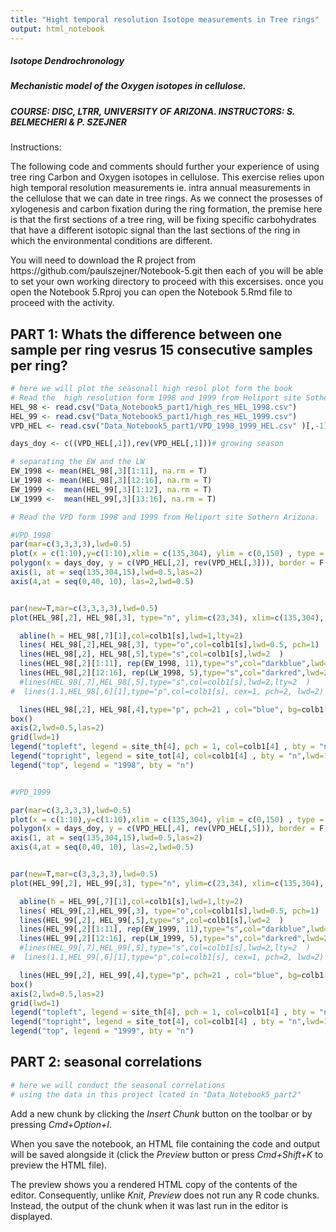 ```yaml
---
title: "Hight temporal resolution Isotope measurements in Tree rings"
output: html_notebook
---
```

#####  Isotope Dendrochronology
#####  Mechanistic model of the Oxygen isotopes in cellulose.
#####  COURSE: DISC, LTRR, UNIVERSITY OF ARIZONA. INSTRUCTORS: S. BELMECHERI & P. SZEJNER


Instructions:

The following code and comments should further your experience of using tree ring Carbon and Oxygen isotopes in cellulose. This exercise relies upon high temporal resolution measurements ie. intra annual measurements in the cellulose that we can date in tree rings. As we connect the prosesses of xylogenesis and carbon fixation during the ring formation, the premise here is that the first sections of a tree ring, will be fixing specific carbohydrates that have a different isotopic signal than the last sections of the ring in which the environmental conditions are different.

You will need to download the R project from https://github.com/paulszejner/Notebook-5.git 
then each of you will be able to set your own working directory to proceed with this excersises. once you open the Notebook 5.Rproj  you can open  the Notebook 5.Rmd file to proceed with the activity.



## PART 1: Whats the difference between one sample per ring vesrus 15 consecutive samples per ring?

```r
# here we will plot the seasonall high resol plot form the book
# Read the  high resolution form 1998 and 1999 from Heliport site Sothern Arizona.
HEL_98 <- read.csv("Data_Notebook5_part1/high_res_HEL_1998.csv")
HEL_99 <- read.csv("Data_Notebook5_part1/high_res_HEL_1999.csv")
VPD_HEL <- read.csv("Data_Notebook5_part1/VPD_1998_1999_HEL.csv" )[,-1]

days_doy <- c((VPD_HEL[,1]),rev(VPD_HEL[,1]))# growing season 

# separating the EW and the LW
EW_1998 <- mean(HEL_98[,3][1:11], na.rm = T)
LW_1998 <- mean(HEL_98[,3][12:16], na.rm = T)
EW_1999 <-  mean(HEL_99[,3][1:12], na.rm = T)
LW_1999 <-  mean(HEL_99[,3][13:16], na.rm = T)

# Read the VPD form 1998 and 1999 from Heliport site Sothern Arizona.
```


```r
#VPD_1998
par(mar=c(3,3,3,3),lwd=0.5)
plot(x = c(1:10),y=c(1:10),xlim = c(135,304), ylim = c(0,150) , type = "n", axes = F, xlab = "", ylab = "")
polygon(x = days_doy, y = c(VPD_HEL[,2], rev(VPD_HEL[,3])), border = F, col = rgb(0.2,0.3,0.4,0.6))
axis(1, at = seq(135,304,15),lwd=0.5,las=2)
axis(4,at = seq(0,40, 10), las=2,lwd=0.5)


par(new=T,mar=c(3,3,3,3),lwd=0.5)
plot(HEL_98[,2], HEL_98[,3], type="n", ylim=c(23,34), xlim=c(135,304), axes=F)

  abline(h = HEL_98[,7][1],col=colb1[s],lwd=1,lty=2)
  lines( HEL_98[,2],HEL_98[,3], type="o",col=colb1[s],lwd=0.5, pch=1)
  lines(HEL_98[,2], HEL_98[,5],type="s",col=colb1[s],lwd=2  )
  lines(HEL_98[,2][1:11], rep(EW_1998, 11),type="s",col="darkblue",lwd=2  )#EW
  lines(HEL_98[,2][12:16], rep(LW_1998, 5),type="s",col="darkred",lwd=2  )#LW
  #lines(HEL_98[,7],HEL_98[,5],type="s",col=colb1[s],lwd=2,lty=2  )
#  lines(1.1,HEL_98[,6][1],type="p",col=colb1[s], cex=1, pch=2, lwd=2)

  lines(HEL_98[,2], HEL_98[,4],type="p", pch=21 , col="blue", bg=colb1[s])
box()
axis(2,lwd=0.5,las=2)
grid(lwd=1)
legend("topleft", legend = site_th[4], pch = 1, col=colb1[4] , bty = "n")
legend("topright", legend = site_tot[4], col=colb1[4] , bty = "n",lwd=1,lty=2)
legend("top", legend = "1998", bty = "n")



```


```r

#VPD_1999

par(mar=c(3,3,3,3),lwd=0.5)
plot(x = c(1:10),y=c(1:10),xlim = c(135,304), ylim = c(0,150) , type = "n", axes = F, xlab = "", ylab = "")
polygon(x = days_doy, y = c(VPD_HEL[,4], rev(VPD_HEL[,5])), border = F, col = rgb(0.2,0.3,0.4,0.6))
axis(1, at = seq(135,304,15),lwd=0.5,las=2)
axis(4,at = seq(0,40, 10), las=2,lwd=0.5)


par(new=T,mar=c(3,3,3,3),lwd=0.5)
plot(HEL_99[,2], HEL_99[,3], type="n", ylim=c(23,34), xlim=c(135,304), axes=F)

  abline(h = HEL_99[,7][1],col=colb1[s],lwd=1,lty=2)
  lines( HEL_99[,2],HEL_99[,3], type="o",col=colb1[s],lwd=0.5, pch=1)
  lines(HEL_99[,2], HEL_99[,5],type="s",col=colb1[s],lwd=2  )
  lines(HEL_99[,2][1:11], rep(EW_1999, 11),type="s",col="darkblue",lwd=2  )#EW
  lines(HEL_99[,2][12:16], rep(LW_1999, 5),type="s",col="darkred",lwd=2  )#LW
  #lines(HEL_99[,7],HEL_99[,5],type="s",col=colb1[s],lwd=2,lty=2  )
#  lines(1.1,HEL_99[,6][1],type="p",col=colb1[s], cex=1, pch=2, lwd=2)

  lines(HEL_99[,2], HEL_99[,4],type="p", pch=21 , col="blue", bg=colb1[s])
box()
axis(2,lwd=0.5,las=2)
grid(lwd=1)
legend("topleft", legend = site_th[4], pch = 1, col=colb1[4] , bty = "n")
legend("topright", legend = site_tot[4], col=colb1[4] , bty = "n",lwd=1,lty=2)
legend("top", legend = "1999", bty = "n")


```


## PART 2: seasonal correlations
```r
# here we will conduct the seasonal correlations
# using the data in this project lcated in "Data_Notebook5_part2"


```



Add a new chunk by clicking the *Insert Chunk* button on the toolbar or by pressing *Cmd+Option+I*.

When you save the notebook, an HTML file containing the code and output will be saved alongside it (click the *Preview* button or press *Cmd+Shift+K* to preview the HTML file). 

The preview shows you a rendered HTML copy of the contents of the editor. Consequently, unlike *Knit*, *Preview* does not run any R code chunks. Instead, the output of the chunk when it was last run in the editor is displayed.
